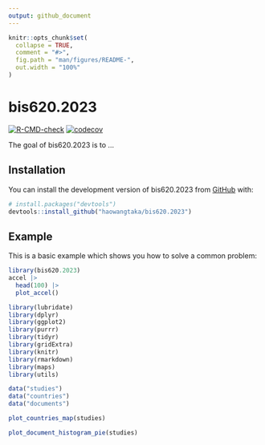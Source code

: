 ```yaml
---
output: github_document
---
```


<!-- README.md is generated from README.Rmd. Please edit that file -->

```r
knitr::opts_chunk$set(
  collapse = TRUE,
  comment = "#>",
  fig.path = "man/figures/README-",
  out.width = "100%"
)
```

# bis620.2023

<!-- badges: start -->
[![R-CMD-check](https://github.com/haowangtaka/bis620.2023/actions/workflows/R-CMD-check.yaml/badge.svg)](https://github.com/haowangtaka/bis620.2023/actions/workflows/R-CMD-check.yaml)
[![codecov](https://codecov.io/gh/haowangtaka/bis620.2023/actions/workflows/R-CMD-check.yaml/badge.svg)](https://codecov.io/gh/haowangtaka/bis620.2023)

<!-- badges: end -->

The goal of bis620.2023 is to ...

## Installation

You can install the development version of bis620.2023 from [GitHub](https://github.com/) with:

``` r
# install.packages("devtools")
devtools::install_github("haowangtaka/bis620.2023")
```

## Example

This is a basic example which shows you how to solve a common problem:

```r
library(bis620.2023)
accel |> 
  head(100) |> 
  plot_accel()
```

```r
library(lubridate)
library(dplyr)
library(ggplot2)
library(purrr)
library(tidyr)
library(gridExtra)
library(knitr)
library(rmarkdown)
library(maps)
library(utils)
```

```r
data("studies")
data("countries")
data("documents")

plot_countries_map(studies)
```

```r
plot_document_histogram_pie(studies)
```

